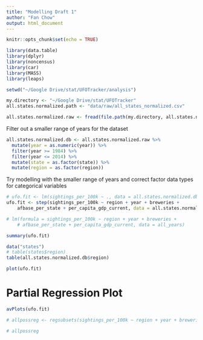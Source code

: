 ```yaml
---
title: "Modelling Draft 1"
author: "Fan Chow"
output: html_document
---
```


```r
knitr::opts_chunk$set(echo = TRUE)
```


```r
library(data.table)
library(dplyr)
library(noncensus)
library(car)
library(MASS)
library(leaps)
```

```r
setwd("~/Google Drive/stat/UFOTracker/analysis")

my.directory <- "~/Google Drive/stat/UFOTracker"
all.states.normalized.path <- "data/raw/all_states_normalized.csv"

all.states.normalized.raw <- fread(file.path(my.directory, all.states.normalized.path))
```


Filter out a smaller range of years for the dataset  
```r
all.states.normalized.db <- all.states.normalized.raw %>%
  mutate(year = as.numeric(year)) %>% 
  filter(year >= 1984) %>% 
  filter(year <= 2014) %>% 
  mutate(state = as.factor(state)) %>% 
  mutate(region = as.factor(region))
```


Try modelling with the smaller range of years and correct factor data types for categorical variables  
```r
# ufo.fit <- lm(sightings_per_100k ~ ., data = all.states.normalized.db)
ufo.fit <- step(sightings_per_100k ~ region + year + breweries +
    afbase_per_state + per_capita_gdp_current, data = all.states.normalized.db, direction = "both")

# lm(formula = sightings_per_100k ~ region + year + breweries +
    # afbase_per_state + per_capita_gdp_current, data = all_years)

summary(ufo.fit)
```



```r
data("states")
# table(states$region)
table(all.states.normalized.db$region)
```



```r
plot(ufo.fit)
```


# Partial Regression Plot  
```r
avPlots(ufo.fit)
```


```r
# allpossreg <- regsubsets(sightings_per_100k ~ region + year + breweries + afbase_per_state + per_capita_gdp_current + alienmovies_per_year, data = all.states.normalized.db, nbest=6)

# allpossreg
```











